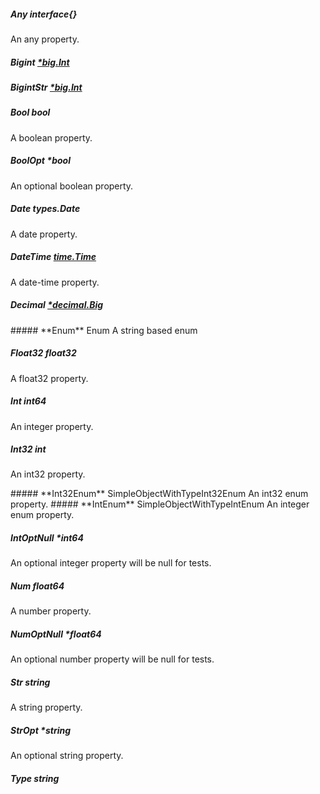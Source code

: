 
##### **Any** interface{}
An any property.

##### **Bigint** [*big.Int](https://pkg.go.dev/math/big#Int)

##### **BigintStr** [*big.Int](https://pkg.go.dev/math/big#Int)

##### **Bool** bool
A boolean property.

##### **BoolOpt** *bool
An optional boolean property.

##### **Date** types.Date
A date property.

##### **DateTime** [time.Time](https://pkg.go.dev/time#Time)
A date-time property.

##### **Decimal** [*decimal.Big](https://pkg.go.dev/github.com/ericlagergren/decimal#Big)

<Collapsible>
    ##### **Enum** Enum
    A string based enum
    <Collapsible.Break/>
    <Enum/>
</Collapsible>

##### **Float32** float32
A float32 property.

##### **Int** int64
An integer property.

##### **Int32** int
An int32 property.

<Collapsible>
    ##### **Int32Enum** SimpleObjectWithTypeInt32Enum
    An int32 enum property.
    <Collapsible.Break/>
    <SimpleObjectWithTypeInt32Enum/>
</Collapsible>

<Collapsible>
    ##### **IntEnum** SimpleObjectWithTypeIntEnum
    An integer enum property.
    <Collapsible.Break/>
    <SimpleObjectWithTypeIntEnum/>
</Collapsible>

##### **IntOptNull** *int64
An optional integer property will be null for tests.

##### **Num** float64
A number property.

##### **NumOptNull** *float64
An optional number property will be null for tests.

##### **Str** string
A string property.

##### **StrOpt** *string
An optional string property.

##### **Type** string


